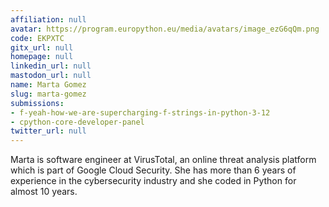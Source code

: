 ```yaml
---
affiliation: null
avatar: https://program.europython.eu/media/avatars/image_ezG6qQm.png
code: EKPXTC
gitx_url: null
homepage: null
linkedin_url: null
mastodon_url: null
name: Marta Gomez
slug: marta-gomez
submissions:
- f-yeah-how-we-are-supercharging-f-strings-in-python-3-12
- cpython-core-developer-panel
twitter_url: null
---
```


Marta is software engineer at VirusTotal, an online threat analysis platform which is part of Google Cloud Security. She has more than 6 years of experience in the cybersecurity industry and she coded in Python for almost 10 years.